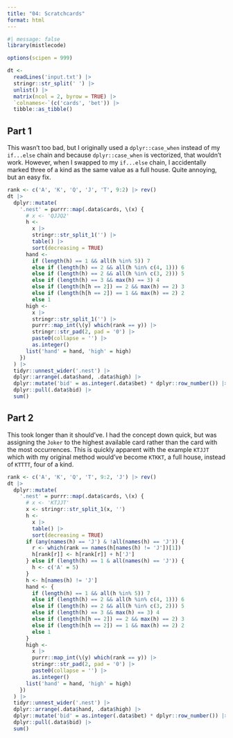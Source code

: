 ```yaml
---
title: "04: Scratchcards"
format: html
---
```

  
```r
#| message: false
library(mistlecode)

options(scipen = 999)
```

```r
dt <-
  readLines('input.txt') |>
  stringr::str_split(' ') |>
  unlist() |>
  matrix(ncol = 2, byrow = TRUE) |>
  `colnames<-`(c('cards', 'bet')) |>
  tibble::as_tibble()
```

## Part 1

This wasn't too bad, but I originally used a `dplyr::case_when` instead of my `if...else` chain and because `dplyr::case_when` is vectorized, that wouldn't work. However, when I swapped to my `if...else` chain, I accidentally marked three of a kind as the same value as a full house. Quite annoying, but an easy fix.

```r
rank <- c('A', 'K', 'Q', 'J', 'T', 9:2) |> rev()
dt |>
  dplyr::mutate(
    '.nest' = purrr::map(.data$cards, \(x) {
      # x <- 'QJJQ2'
      h <-
        x |>
        stringr::str_split_1('') |>
        table() |>
        sort(decreasing = TRUE)
      hand <-
        if (length(h) == 1 && all(h %in% 5)) 7
        else if (length(h) == 2 && all(h %in% c(4, 1))) 6
        else if (length(h) == 2 && all(h %in% c(3, 2))) 5
        else if (length(h) == 3 && max(h) == 3) 4
        else if (length(h[h == 2]) == 2 && max(h) == 2) 3
        else if (length(h[h == 2]) == 1 && max(h) == 2) 2
        else 1
      high <-
        x |> 
        stringr::str_split_1('') |>
        purrr::map_int(\(y) which(rank == y)) |>
        stringr::str_pad(2, pad = '0') |>
        paste0(collapse = '') |>
        as.integer()
      list('hand' = hand, 'high' = high)
    })
  ) |>
  tidyr::unnest_wider('.nest') |>
  dplyr::arrange(.data$hand, .data$high) |>
  dplyr::mutate('bid' = as.integer(.data$bet) * dplyr::row_number()) |>
  dplyr::pull(.data$bid) |>
  sum()
```

## Part 2

This took longer than it should've. I had the concept down quick, but was assigning the `Joker` to the highest available card rather than the card with the most occurrences. This is quickly apparent with the example `KTJJT` which with my original method would've become `KTKKT`, a full house, instead of `KTTTT`, four of a kind.

```r
rank <- c('A', 'K', 'Q', 'T', 9:2, 'J') |> rev()
dt |>
  dplyr::mutate(
    '.nest' = purrr::map(.data$cards, \(x) {
      # x <- 'KTJJT'
      x <- stringr::str_split_1(x, '')
      h <-
        x |>
        table() |>
        sort(decreasing = TRUE)
      if (any(names(h) == 'J') & !all(names(h) == 'J')) {
        r <- which(rank == names(h[names(h) != 'J'])[1])
        h[rank[r]] <- h[rank[r]] + h['J']
      } else if (length(h) == 1 & all(names(h) == 'J')) {
        h <- c('A' = 5)
      }
      h <- h[names(h) != 'J']
      hand <- {
        if (length(h) == 1 && all(h %in% 5)) 7
        else if (length(h) == 2 && all(h %in% c(4, 1))) 6
        else if (length(h) == 2 && all(h %in% c(3, 2))) 5
        else if (length(h) == 3 && max(h) == 3) 4
        else if (length(h[h == 2]) == 2 && max(h) == 2) 3
        else if (length(h[h == 2]) == 1 && max(h) == 2) 2
        else 1
      }
      high <-
        x |> 
        purrr::map_int(\(y) which(rank == y)) |>
        stringr::str_pad(2, pad = '0') |>
        paste0(collapse = '') |>
        as.integer()
      list('hand' = hand, 'high' = high)
    })
  ) |>
  tidyr::unnest_wider('.nest') |>
  dplyr::arrange(.data$hand, .data$high) |>
  dplyr::mutate('bid' = as.integer(.data$bet) * dplyr::row_number()) |>
  dplyr::pull(.data$bid) |>
  sum()
```
